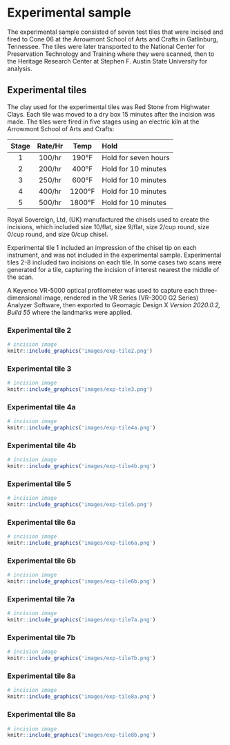 # Experimental sample

The experimental sample consisted of seven test tiles that were incised and fired to Cone 06 at the Arrowmont School of Arts and Crafts in Gatlinburg, Tennessee. The tiles were later transported to the National Center for Preservation Technology and Training where they were scanned, then to the Heritage Research Center at Stephen F. Austin State University for analysis.

## Experimental tiles

The clay used for the experimental tiles was Red Stone from Highwater Clays. Each tile was moved to a dry box 15 minutes after the incision was made. The tiles were fired in five stages using an electric kiln at the Arrowmont School of Arts and Crafts:

|Stage | Rate/Hr   | Temp   | Hold
|:----:|:---------:|:------:|:-----------------------
| 1    | 100/hr    | 190&deg;F| Hold for seven hours
| 2    | 200/hr    | 400&deg;F| Hold for 10 minutes
| 3    | 250/hr    | 600&deg;F| Hold for 10 minutes
| 4    | 400/hr    |1200&deg;F| Hold for 10 minutes
| 5    | 500/hr    |1800&deg;F| Hold for 10 minutes

Royal Sovereign, Ltd, (UK) manufactured the chisels used to create the incisions, which included size 10/flat, size 9/flat, size 2/cup round, size 0/cup round, and size 0/cup chisel.

Experimental tile 1 included an impression of the chisel tip on each instrument, and was not included in the experimental sample. Experimental tiles 2-8 included two incisions on each tile. In some cases two scans were generated for a tile, capturing the incision of interest nearest the middle of the scan. 

A Keyence VR-5000 optical profilometer was used to capture each three-dimensional image, rendered in the VR Series (VR-3000 G2 Series) Analyzer Software, then exported to Geomagic Design X _Version 2020.0.2, Build 55_ where the landmarks were applied. 

### Experimental tile 2

```r
# incision image
knitr::include_graphics('images/exp-tile2.png')
```

### Experimental tile 3

```r
# incision image
knitr::include_graphics('images/exp-tile3.png')
```

### Experimental tile 4a

```r
# incision image
knitr::include_graphics('images/exp-tile4a.png')
```

### Experimental tile 4b

```r
# incision image
knitr::include_graphics('images/exp-tile4b.png')
```

### Experimental tile 5

```r
# incision image
knitr::include_graphics('images/exp-tile5.png')
```

### Experimental tile 6a

```r
# incision image
knitr::include_graphics('images/exp-tile6a.png')
```

### Experimental tile 6b

```r
# incision image
knitr::include_graphics('images/exp-tile6b.png')
```

### Experimental tile 7a

```r
# incision image
knitr::include_graphics('images/exp-tile7a.png')
```

### Experimental tile 7b

```r
# incision image
knitr::include_graphics('images/exp-tile7b.png')
```

### Experimental tile 8a

```r
# incision image
knitr::include_graphics('images/exp-tile8a.png')
```

### Experimental tile 8a

```r
# incision image
knitr::include_graphics('images/exp-tile8b.png')
```
